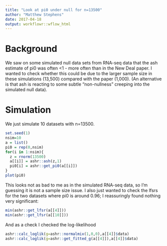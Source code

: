```yaml
---
title: "Look at pi0 under null for n=13500"
author: "Matthew Stephens"
date: 2017-04-18
output: workflowr::wflow_html
---
```





# Background

We saw on some simulated null data sets from RNA-seq data that the ash estimate of
pi0 was often <1 - more often than in the New Deal paper. I wanted to check whether this
could be due to the larger sample size in these simulations (13,500) compared with the paper (1,000).  (An alternative is that ash is reacting to some subtle "non-nullness" 
creeping into the simulated null data).

# Simulation

We just simulate 10 datasets with n=13500.
```r
set.seed(1)
nsim=10
a = list()
pi0 = rep(0,nsim)
for(i in 1:nsim){
  z = rnorm(13500)
  a[[i]] = ashr::ash(z,1)
  pi0[i] = ashr::get_pi0(a[[i]])
}
plot(pi0)
```

This looks not as bad to me as in the simulated RNA-seq data, so I'm guessing
it is not a sample size issue. I also just wanted to check the lfsrs for the two
datasets where pi0 is around 0.96; I reassuringly found nothing very significant:
```r
min(ashr::get_lfsr(a[[4]]))
min(ashr::get_lfsr(a[[10]]))
```

And as a check I checked the log-likelihood 
```r
ashr::calc_loglik(g=ashr::normalmix(1,0,0),a[[4]]$data)
ashr::calc_loglik(g=ashr::get_fitted_g(a[[4]]),a[[4]]$data)
```



